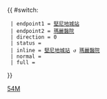 {{ #switch: {{{format|}}}
  | endpoint1 = [[堅尼地城站]]
  | endpoint2 = [[瑪麗醫院]]
  | direction = 0
  | status = 
  | inline = [[堅尼地城站]] ↺ [[瑪麗醫院]]
  | normal =
  | full =
}}<noinclude>[[Category:港島專線小巴路線模板|54M]]</noinclude>